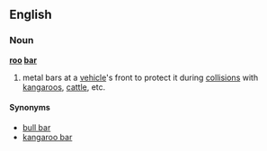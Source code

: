 ==English==

===Noun===
'''[[roo]] [[bar]]'''

# {{Australia|colloquial}} metal bars at a [[vehicle]]'s front to protect it during [[collision]]s with [[kangaroo]]s, [[cattle]], etc.

====Synonyms====
*[[bull bar]]
*[[kangaroo bar]]
